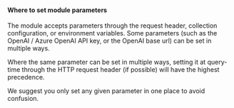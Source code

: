 #### Where to set module parameters

The module accepts parameters through the request header, collection configuration, or environment variables. Some parameters (such as the OpenAI / Azure OpenAI API key, or the OpenAI base url) can be set in multiple ways.

Where the same parameter can be set in multiple ways, setting it at query-time through the HTTP request header (if possible) will have the highest precedence.

We suggest you only set any given parameter in one place to avoid confusion.